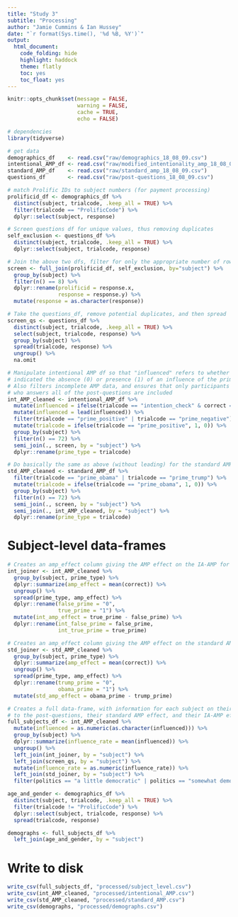 ```yaml
---
title: "Study 3"
subtitle: "Processing"
author: "Jamie Cummins & Ian Hussey"
date: "`r format(Sys.time(), '%d %B, %Y')`"
output:
  html_document:
    code_folding: hide
    highlight: haddock
    theme: flatly
    toc: yes
    toc_float: yes
---
```


```r

knitr::opts_chunk$set(message = FALSE, 
                      warning = FALSE, 
                      cache = TRUE,
                      echo = FALSE)

```

```r

# dependencies
library(tidyverse)

# get data
demographics_df    <- read.csv("raw/demographics_18_08_09.csv")
intentional_AMP_df <- read.csv("raw/modified_intentionality_amp_18_08_09.csv")
standard_AMP_df    <- read.csv("raw/standard_amp_18_08_09.csv")
questions_df       <- read.csv("raw/post-questions_18_08_09.csv")

```

```r

# match Prolific IDs to subject numbers (for payment processing)
prolificid_df <- demographics_df %>%
  distinct(subject, trialcode, .keep_all = TRUE) %>%
  filter(trialcode == "ProlificCode") %>%
  dplyr::select(subject, response) 

# Screen questions df for unique values, thus removing duplicates
self_exclusion <- questions_df %>%
  distinct(subject, trialcode, .keep_all = TRUE) %>%
  dplyr::select(subject, trialcode, response)

# Join the above two dfs, filter for only the appropriate number of rows
screen <- full_join(prolificid_df, self_exclusion, by="subject") %>%
  group_by(subject) %>% 
  filter(n() == 8) %>%
  dplyr::rename(prolificid = response.x, 
                response = response.y) %>%
  mutate(response = as.character(response))

# Take the questions_df, remove potential duplicates, and then spread
screen_qs <- questions_df %>%
  distinct(subject, trialcode, .keep_all = TRUE) %>%
  select(subject, trialcode, response) %>%
  group_by(subject) %>%
  spread(trialcode, response) %>%
  ungroup() %>% 
  na.omit

```

```r

# Manipulate intentional AMP df so that "influenced" refers to whether the trial response 
# indicated the absence (0) or presence (1) of an influence of the prime
# Also filters incomplete AMP data, and ensures that only participants 
# who answers all of the post-questions are included
int_AMP_cleaned <- intentional_AMP_df %>%
  mutate(influenced = ifelse(trialcode == "intention_check" & correct == 1, 1, 0)) %>%
  mutate(influenced = lead(influenced)) %>%
  filter(trialcode == "prime_positive" | trialcode == "prime_negative") %>%
  mutate(trialcode = ifelse(trialcode == "prime_positive", 1, 0)) %>%
  group_by(subject) %>% 
  filter(n() == 72) %>%
  semi_join(., screen, by = "subject") %>%
  dplyr::rename(prime_type = trialcode)

# Do basically the same as above (without leading) for the standard AMP
std_AMP_cleaned <- standard_AMP_df %>%
  filter(trialcode == "prime_obama" | trialcode == "prime_trump") %>%
  mutate(trialcode = ifelse(trialcode == "prime_obama", 1, 0)) %>%
  group_by(subject) %>% 
  filter(n() == 72) %>%
  semi_join(., screen, by = "subject") %>%
  semi_join(., int_AMP_cleaned, by = "subject") %>%
  dplyr::rename(prime_type = trialcode)

```

# Subject-level data-frames 


```r

# Creates an amp_effect column giving the AMP effect on the IA-AMP for each subject.
int_joiner <- int_AMP_cleaned %>%
  group_by(subject, prime_type) %>%
  dplyr::summarize(amp_effect = mean(correct)) %>%
  ungroup() %>%
  spread(prime_type, amp_effect) %>%
  dplyr::rename(false_prime = "0",
                true_prime = "1") %>%
  mutate(int_amp_effect = true_prime - false_prime) %>%
  dplyr::rename(int_false_prime = false_prime, 
                int_true_prime = true_prime)

# Creates an amp_effect column giving the AMP effect on the standard AMP for each subject.
std_joiner <- std_AMP_cleaned %>%
  group_by(subject, prime_type) %>%
  dplyr::summarize(amp_effect = mean(correct)) %>%
  ungroup() %>%
  spread(prime_type, amp_effect) %>%
  dplyr::rename(trump_prime = "0",
                obama_prime = "1") %>%
  mutate(std_amp_effect = obama_prime - trump_prime)

# Creates a full data-frame, with information for each subject on their responses 
# to the post-questions, their standard AMP effect, and their IA-AMP effect.
full_subjects_df <- int_AMP_cleaned %>%
  mutate(influenced = as.numeric(as.character(influenced))) %>%
  group_by(subject) %>%
  dplyr::summarize(influence_rate = mean(influenced)) %>%
  ungroup() %>%
  left_join(int_joiner, by = "subject") %>%
  left_join(screen_qs, by = "subject") %>%
  mutate(influence_rate = as.numeric(influence_rate)) %>%
  left_join(std_joiner, by = "subject") %>%
  filter(politics == "a little democratic" | politics == "somewhat democratic" | politics == "very democratic") # Screen out non-democrats

age_and_gender <- demographics_df %>%
  distinct(subject, trialcode, .keep_all = TRUE) %>%
  filter(trialcode != "ProlificCode") %>%
  dplyr::select(subject, trialcode, response) %>%
  spread(trialcode, response)

demographs <- full_subjects_df %>%
  left_join(age_and_gender, by = "subject")

```

# Write to disk


```r

write_csv(full_subjects_df, "processed/subject_level.csv")
write_csv(int_AMP_cleaned, "processed/intentional_AMP.csv")
write_csv(std_AMP_cleaned, "processed/standard_AMP.csv")
write_csv(demographs, "processed/demographs.csv")
```
